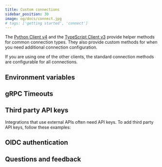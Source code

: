 ```yaml
---
title: Custom connections
sidebar_position: 30
image: og/docs/connect.jpg
# tags: ['getting started', 'connect']
---
```




The [Python Client v4](/weaviate/client-libraries/python) and the [TypeScript Client v3](../client-libraries/typescript/index.mdx) provide helper methods for common connection types. They also provide custom methods for when you need additional connection configuration.

If you are using one of the other clients, the standard connection methods are configurable for all connections.

<Tabs groupId="languages">
  <TabItem value="py4" label="Python">
    <FilteredTextBlock
      text={PyCodeV4}
      startMarker="# START CustomConnect"
      endMarker="# END CustomConnect"
      language="py"
    />
  </TabItem>
  <TabItem value="ts3" label="JS/TS">
    <FilteredTextBlock
      text={TsCodeV3}
      startMarker="// START CustomConnect"
      endMarker="// END CustomConnect"
      language="js"
    />
  </TabItem>
  <TabItem value="java6" label="Java v6 (Beta)">
    <FilteredTextBlock
      text={JavaV6Code}
      startMarker="// START CustomConnect"
      endMarker="// END CustomConnect"
      language="java"
    />
  </TabItem>
  <TabItem value="csharp" label="C#">
   <FilteredTextBlock
     text={CSharpCode}
     startMarker="// START CustomConnect"
     endMarker="// END CustomConnect"
     language="csharp"
   />
  </TabItem>
</Tabs>

## Environment variables


<EnvVarsHowto />

## gRPC Timeouts


<GRPCTimeoutIntro />


<GRPCTimeouts />

## Third party API keys

Integrations that use external APIs often need API keys. To add third party API keys, follow these examples:

<Tabs groupId="languages">
  <TabItem value="py4" label="Python">
    <FilteredTextBlock
      text={PyCodeV4}
      startMarker="# START ConnectWithApiKeyExample"
      endMarker="# END ConnectWithApiKeyExample"
      language="py"
    />
  </TabItem>
  <TabItem value="ts3" label="JS/TS">
    <FilteredTextBlock
      text={TsCodeV3}
      startMarker="// START ConnectWithApiKeyExample"
      endMarker="// END ConnectWithApiKeyExample"
      language="js"
    />
  </TabItem>
  <TabItem value="java6" label="Java v6 (Beta)">
    <FilteredTextBlock
      text={JavaV6Code}
      startMarker="// START ConnectWithApiKeyExample"
      endMarker="// END ConnectWithApiKeyExample"
      language="java"
    />
  </TabItem>
</Tabs>

## OIDC authentication


<WCDOIDCWarning />


<OIDCConnect />


<OIDCExamples />

## Questions and feedback


<DocsFeedback />
